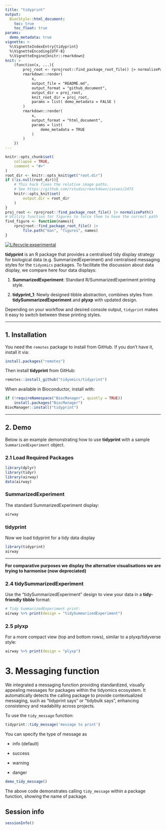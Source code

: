 ```yaml
---
title: "tidyprint"
output:
  BiocStyle::html_document:
    toc: true
    toc_float: true
params:
  demo_metadata: true
vignette: >
  %\VignetteIndexEntry{tidyprint}
  %\VignetteEncoding{UTF-8}
  %\VignetteEngine{knitr::rmarkdown}
knit: >
    (function(x, ...){
        proj_root <- rprojroot::find_package_root_file() |> normalizePath()
        rmarkdown::render(
            x, 
            output_file = "README.md", 
            output_format = "github_document", 
            output_dir = proj_root, 
            knit_root_dir = proj_root, 
            params = list( demo_metadata = FALSE ) 
        )
        rmarkdown::render(
            x,
            output_format = "html_document",
            params = list(
                demo_metadata = TRUE
            )
        )
    })
---
```


```r
knitr::opts_chunk$set(
    collapse = TRUE,
    comment = "#>"
)
root_dir <- knitr::opts_knit$get("root.dir")
if (!is.null(root_dir)){
    # This hack fixes the relative image paths. 
    # See https://github.com/rstudio/rmarkdown/issues/2473
    knitr::opts_knit$set(
        output.dir = root_dir
    )
}
proj_root <- rprojroot::find_package_root_file() |> normalizePath() 
# Utility function for figures to force them to have the correct path
find_figure <- function(names){
    rprojroot::find_package_root_file() |>
        file.path("man", "figures", names) 
}
```

<!-- badges: start -->

[![Lifecycle:experimental](https://lifecycle.r-lib.org/articles/figures/lifecycle-experimental.svg)](https://lifecycle.r-lib.org/articles/stages.html#experimental)

<!-- badges: end -->

**tidyprint** is an R package that provides a centralised tidy display strategy for biological data (e.g. SummarizedExperiment) and centralised messaging styles for the `tidyomics` packages. To facilitate the discussion about data display, we compare here four data displays:

1.  **SummarizedExperiment**: Standard R/SummarizedExperiment printing style.

2.  **tidyprint_1**: Newly designed tibble abstraction, combines styles from **tidySummarizedExperiment** and **plyxp** with updated design.

Depending on your workflow and desired console output, `tidyprint` makes it easy to switch between these printing styles.

------------------------------------------------------------------------

## 1. Installation

You need the `remotes` package to install from GitHub. If you don't have it, install it via:

```r
install.packages("remotes")
```

Then install **tidyprint** from GitHub:

```r
remotes::install_github("tidyomics/tidyprint")
```

When available in Bioconductor, install with:

```r
if (!requireNamespace("BiocManager", quietly = TRUE))
    install.packages("BiocManager")
BiocManager::install("tidyprint")
```

------------------------------------------------------------------------

## 2. Demo

Below is an example demonstrating how to use **tidyprint** with a sample `SummarizedExperiment` object.

### 2.1 Load Required Packages

```r
library(dplyr)
library(tidyr)
library(airway)
data(airway)
```

### **SummarizedExperiment**

The standard SummarizedExperiment display:

```r
airway 
```

### **tidyprint**

Now we load tidyprint for a tidy data display

```r
library(tidyprint)
airway
```

------------------------------------------------------------------------

**For comparative purposes we display the alternative visualisations we are trying to harmonise (now depreciated)**

### 2.4 **tidySummarizedExperiment**

Use the "tidySummarizedExperiment" design to view your data in a **tidy-friendly tibble** format:

```r
# Tidy SummarizedExperiment print:
airway %>% print(design = "tidySummarizedExperiment")
```

### 2.5 **plyxp**

For a more compact view (top and bottom rows), similar to a plyxp/tidyverse style:

```r
airway %>% print(design = "plyxp")
```

# 3. Messaging function

We integrated a messaging function providing standardized, visually appealing messages for packages within the tidyomics ecosystem. It automatically detects the calling package to provide contextualized messaging, such as "tidyprint says" or "tidybulk says", enhancing consistency and readability across projects.

To use the `tidy_message` function:

```r
tidyprint::tidy_message('message to print')
```

You can specify the type of message as

-   info (default)

-   success

-   warning

-   danger

```r
demo_tidy_message()
```

The above code demonstrates calling `tidy_message` within a package function, showing the name of package.

## Session info

```r
sessionInfo()
```
